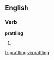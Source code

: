 
==English==

===Verb===
'''prattling'''

# {{present participle of|[[prattle]]}}

[[fr:prattling]]
[[vi:prattling]]